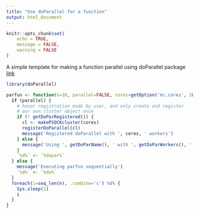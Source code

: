 ```yaml
---
title: "Use doParallel for a function"
output: html_document
---
```


```r

knitr::opts_chunk$set(
	echo = TRUE,
	message = FALSE,
	warning = FALSE
)
```

A simple template for making a function parallel using doParallel package
[link](https://stackoverflow.com/questions/42374125/what-is-the-best-practice-for-making-functions-in-my-r-package-parallelizable)

```r

library(doParallel)

parfun <- function(n=10, parallel=FALSE, cores=getOption('mc.cores', 2L)) {
  if (parallel) {
    # honor registration made by user, and only create and register
    # our own cluster object once
    if (! getDoParRegistered()) {
      cl <- makePSOCKcluster(cores)
      registerDoParallel(cl)
      message('Registered doParallel with ', cores, ' workers')
    } else {
      message('Using ', getDoParName(), ' with ', getDoParWorkers(), ' workers')
    }
    `%d%` <- `%dopar%`
  } else {
    message('Executing parfun sequentially')
    `%d%` <- `%do%`
  }
  foreach(i=seq_len(n), .combine='c') %d% {
    Sys.sleep(1)
    i
  }
}
```


